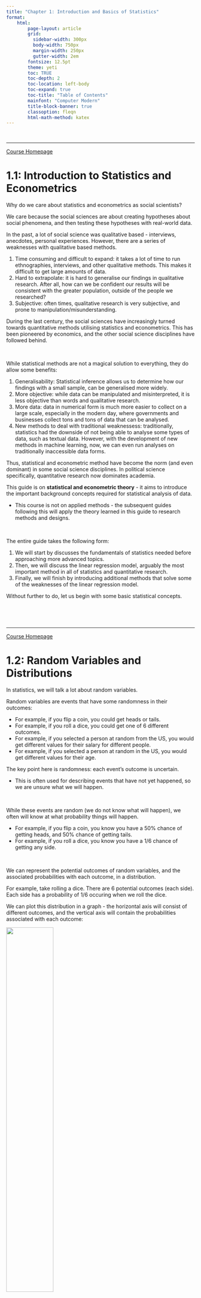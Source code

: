 ```yaml
---
title: "Chapter 1: Introduction and Basics of Statistics"
format:
    html:
        page-layout: article
        grid:
          sidebar-width: 300px
          body-width: 750px
          margin-width: 250px
          gutter-width: 2em
        fontsize: 12.5pt
        theme: yeti
        toc: TRUE
        toc-depth: 2
        toc-location: left-body
        toc-expand: true
        toc-title: "Table of Contents"
        mainfont: "Computer Modern"
        title-block-banner: true
        classoption: fleqn
        html-math-method: katex
---
```


<br />

------------------------------------------------------------------------

[Course Homepage](https://politicalscience.github.io/metrics/)

# 1.1: Introduction to Statistics and Econometrics

Why do we care about statistics and econometrics as social scientists?

We care because the social sciences are about creating hypotheses about social phenomena, and then testing these hypotheses with real-world data.

In the past, a lot of social science was qualitative based - interviews, anecdotes, personal experiences. However, there are a series of weaknesses with qualitative based methods.

1.  Time consuming and difficult to expand: it takes a lot of time to run ethnographies, interviews, and other qualitative methods. This makes it difficult to get large amounts of data.
2.  Hard to extrapolate: it is hard to generalise our findings in qualitative research. After all, how can we be confident our results will be consistent with the greater population, outside of the people we researched?
3.  Subjective: often times, qualitative research is very subjective, and prone to manipulation/misunderstanding.

During the last century, the social sciences have increasingly turned towards quantitative methods utilising statistics and econometrics. This has been pioneered by economics, and the other social science disciplines have followed behind.

<br />

While statistical methods are not a magical solution to everything, they do allow some benefits:

1.  Generalisability: Statistical inference allows us to determine how our findings with a small sample, can be generalised more widely.
2.  More objective: while data can be manipulated and misinterpreted, it is less objective than words and qualitative research.
3.  More data: data in numerical form is much more easier to collect on a large scale, especially in the modern day, where governments and businesses collect tons and tons of data that can be analysed.
4.  New methods to deal with traditional weaknessess: traditionally, statistics had the downside of not being able to analyse some types of data, such as textual data. However, with the development of new methods in machine learning, now, we can even run analyses on traditionally inaccessible data forms.

Thus, statistical and econometric method have become the norm (and even dominant) in some social science disciplines. In political science specifically, quantitative research now dominates academia.

This guide is on **statistical and econometric theory** - it aims to introduce the important background concepts required for statistical analysis of data.

-   This course is not on applied methods - the subsequent guides following this will apply the theory learned in this guide to research methods and designs.

<br />

The entire guide takes the following form:

1.  We will start by discusses the fundamentals of statistics needed before approaching more advanced topics.
2.  Then, we will discuss the linear regression model, arguably the most important method in all of statistics and quantitative research.
3.  Finally, we will finish by introducing additional methods that solve some of the weaknesses of the linear regression model.

Without further to do, let us begin with some basic statistical concepts.

<br />

<br />

------------------------------------------------------------------------

[Course Homepage](https://politicalscience.github.io/metrics/)

# 1.2: Random Variables and Distributions

In statistics, we will talk a lot about random variables.

Random variables are events that have some randomness in their outcomes:

-   For example, if you flip a coin, you could get heads or tails.
-   For example, if you roll a dice, you could get one of 6 different outcomes.
-   For example, if you selected a person at random from the US, you would get different values for their salary for different people.
-   For example, if you selected a person at random in the US, you would get different values for their age.

The key point here is randomness: each event's outcome is uncertain.

-   This is often used for describing events that have not yet happened, so we are unsure what we will happen.

<br />

While these events are random (we do not know what will happen), we often will know at what probability things will happen.

-   For example, if you flip a coin, you know you have a 50% chance of getting heads, and 50% chance of getting tails.
-   For example, if you roll a dice, you know you have a 1/6 chance of getting any side.

<br />

We can represent the potential outcomes of random variables, and the associated probabilities with each outcome, in a distribution.

For example, take rolling a dice. There are 6 potential outcomes (each side). Each side has a probability of 1/6 occuring when we roll the dice.

We can plot this distribution in a graph - the horizontal axis will consist of different outcomes, and the vertical axis will contain the probabilities associated with each outcome:

![](images/clipboard-713724518.png){fig-align="center" width="50%"}

We can do this with any random variable - plot the distribution of potential outcomes and their associated probabilities.

<br />

<br />

------------------------------------------------------------------------

[Course Homepage](https://politicalscience.github.io/metrics/)

# 1.3: Probability Mass and Density Functions

There are two types of random variables/distributions:

1.  Continuous Random Variables: These can take any value on the real number line, including 1, 8, 3.34327378.
2.  Discrete Random Variables: These can only take a certain set of values. For example, a dice can only take the values of 1,2,3,4,5 or 6, and cannot take the value of 3.23478.

<br />

We can describe a random variable with a Probability Mass/Density Function

-   Probability Mass Functions are used for Discrete Random Variables, and Probability Density Functions are used for continuous variables.

A Probability Mass/Density Function is a function that takes potential outcomes as inputs, and outputs the probability of that potential outcome.

For example, take the probability mass function of a dice. The inputs of the function can be the potential outcomes of rolling a dice, such as 1,2,3,4,5 or 6. The outputs of the function will be the associated probability with the outcome you input.

-   For example, if you input 3 into a die's probability mass function, the output would be 1/6, since there is a 1/6 probability the outcome 3 occurs when rolling a dice.

More formally, we can define the probability mass function of a dice as:

$$
p(x) = 1/6
$$

-   Since no matter what input you put in (1,2,3,4,5,6), you will have a 1/6 chance of getting that outcome.

<br />

For a continuous variable, we will use a probability density function. Unlike the probability density function, where we input one potential outcome, the probability mass function takes a **range** of potential outcomes as its input.

-   Why? Well since continuous random variables are continuous, it does not make sense to calculate the probability of one specific outcome.
-   For example, it makes no sense to want to know the probability of outcome 1.34374827389.
-   Instead, we are interested in the probability of an outcome being in a certain range, like 1 to 1.2.

An example: imagine your random variable is how long it will take for you to get to school today.

-   This is random, since based on traffic/road/transport conditions, it could take longer or shorter.
-   We don't really care about the probability of it taking exactly 13.47372 minutes to get to school, that means little.
-   But what we do care is about the probability of getting to school within a range, let us say 13-14 minutes.

More formally, if we are interested in the the probability of an outcome between $a$ and $b$ occurring, our probability density function is:

$$
\int\limits_a^bf(x) dx
$$

Why an integral? Well because the area under the curve in a distribution is its probability. For example, in the figure below, the chance of an outcome between $a$ and $b$ occurring is the area under the probability distribution curve.

![](images/clipboard-1038590923.png){fig-align="center" width="70%"}

<br />

<br />

------------------------------------------------------------------------

[Course Homepage](https://politicalscience.github.io/metrics/)

# 1.4: Expected Value and Mean

With random distributions, we are unsure of what outcome we will get. However, we often want to be able to describe the "likely" outcome "on average" we would get from the random outcome.

-   For example, we do not know how long it will take to get to school tomorrow. But, we can "best guess" the time to get to school tomorrow through the **average** of how long it has taken to get to school in the past.

The expected value, also called expectation, mean, or average, is the statistically best guess of the value of a random distribution without any other information.

::: callout-tip
## Definition: Expected Value

Expected Value of a variable $x$ is defined by the following:

$$
E(x) = \frac{1}{n}\sum\limits_{i=1}^n x_i
$$

-   Where $n$ is the total number of observations in variable $x$, and observations can be labelled starting from $1, ..., n$.
-   Where $x_i$ is the value of $x$ for the $i$th observation.

Notation Note: We can express the expected value of a variable $x$ in many ways, including $E(x)$, $\mu_x$, and $\bar{x}$.
:::

More intuitively, the expected value is calculated by:

1.  Sum all of the values of a variable.
2.  Divide the sum by the number of observations in that variable.

<br />

There are also other formulas to calculate the expected value of a variable.

For a discrete random variable $x$, the expected value is:

$$
E(x) = \sum\limits_{i=1}^n (x_i \times p(x_i))
$$

-   Where $x_i$ is the value of the potential outcome, and $p(x_i)$ is the probability associated with that specific random outcome (obtained from the probability mass function $p(x)$).

For a continuous random variable $x$, the expected value is:

$$
E(x) = \int\limits_{-∞}^∞(x \times f(x))dx
$$

-   Where $f(x)$ is the function within the probability density function $\int\limits_a^b f(x)dx$.

::: callout-note
## Example: Expected Value of a Die

We know the probability mass function of a dice is:

$$
p(x) = 1/6
$$

And thus, we know the expected value of a die is:

$$
\begin{split}
E(x) & = \sum\limits_{i=1}^n (x_i \times p(x_i)) \\
& = (1 \times \frac{1}{6}) + (2 \times \frac{1}{6}) + (3\times \frac{1}{6}) + (4\times \frac{1}{6})+ (5\times \frac{1}{6}) + (6\times \frac{1}{6}) \\
& = \frac{1}{6}(1+2+3+4+5+6) \\
& = 3.5
\end{split}
$$

Thus, if we roll a dice, we on average get an outcome of 3.5
:::

<br />

<br />

------------------------------------------------------------------------

[Course Homepage](https://politicalscience.github.io/metrics/)

# 1.5: Variance and Standard Deviation

Expected value is a useful summary of random variables - but it doesn't tell us everyting.

-   Expected value tells us the "centre" or likely value of a random distribution is.
-   But, it does not tell us how spread out that distribution is.

For example, let us take two simple random variables (with each outcome having the same probability)

-   Random variable 1 has two potential outcomes: 4 and 6
-   Random variable 2 has two potential outcomes: 0 and 10

Both variables have the same expected value of 5. However, these random variables are clearly not the same - the second variable is clearly more "spread out".

<br />

We can measure spread with the **variance** of a distribution.

::: callout-tip
## Definition: Variance

The variance of a random variable $x$ is:

$$
\begin{split}
Var(x) & = E(x - \mu)^2 \\
& = \frac{1}{n}\sum\limits_{i=1}^n(x_i - \bar{x})^2
\end{split}
$$

-   Where $\mu$ and $\bar{x}$ are the expected value of random variable $x$.

Notation Note: Variance can be notated as $Var(x)$ or $\sigma^2$.
:::

More intuitively, we can calculate variance as follows:

1.  Take any specific value of $x$, and subtract the mean of $x$ from that.
2.  Square that difference.
3.  Now do that same difference and squaring for every value of $x$
4.  Sum up all of those values.
5.  Divide that sum by the number of observations.

We can see that basically, variance measures the expected distance of every observation of $x$ from the mean of $x$.

<br />

The **standard deviation** is another parameter, that is simply the square root of variance:

$$
\sigma = \sqrt{Var(x)}
$$

<br />

<br />

------------------------------------------------------------------------

[Course Homepage](https://politicalscience.github.io/metrics/)

# 1.6: The Normal Distribution

The most common random variable distribution is the Normal Distribution, and a distribution we will use a lot.

The normal distribution is a distribution for continuous random variables, and takes a "bell" shape, which is why it is also called a bell curve. The figure below shows a normal distribution.

![](images/clipboard-352151225.png){fig-align="center" width="60%"}

::: callout-tip
## Definition: Normal Distribution

A normal distribution is a continuous random distribution that takes the shape of a bell curve.

Every single normal distribution can be defined by two parameters: The mean and the variance. We define any normal distribution as follows:

$$
\mathcal{N} \sim (\mu, \sigma^2)
$$

-   Where $\mathcal{N}$ represents a normal distribution
-   $\mu$ represents the expected value parameter of a normal distribution
-   $\sigma^2$ represents the variance parameter of a normal distribution.
:::

As mentioned above, a normal distribution can be defined by its expected value and its variance.

For example, the figure below shows several different normal distributions with different means and variances.

![](images/clipboard-2268260367.png){fig-align="center" width="80%"}

The most important thing about Normal Distributions is a unique property they have - within each standard deviation, every single normal distribution contains the same amount of area under the curve (which is also probability)

-   Within one standard deviation of both sides of the mean, 68% of the area under the curve is included.
-   Within two standard deviations on both sides of the mean, 95% of the area under the curve is included.
-   Within three standard deviations on both sides of the mean, 99.7% of the area under the curve is included.

The figure below shows these properties:

![](images/clipboard-2691725554.png){fig-align="center" width="80%"}

This relationship between standard deviations and area under the curve [applies to every normal distribution]{.underline}.

-   This will become very important when we talk about statistical inference.

<br />

<br />

------------------------------------------------------------------------

[Course Homepage](https://politicalscience.github.io/metrics/)

# 1.7: The Standard Normal Distribution

The standard normal distribution is a special normal distribution, with a mean of 0, and a variance of 1 (and also a standard deviation of 1).

::: callout-tip
## Definition: Standard Normal Distribution

A standard normal distribution is defined as:

$$
\mathcal{N} (0, 1)
$$

-   The expected value $\mu$ is equal to 0.
-   The variance $\sigma^2$ is equal to 1.
:::

The below is the standard normal distribution, centered on 1, with each standard deviation being equal to 1:

![](images/img_standard_normal.svg){fig-align="center" width="80%"}

The standard normal distribution will be very useful for statistical inference, as we will later discuss.

<br />

It is always possible to transform any other normal distribution into a standard normal distribution. This is because of two key properties:

::: callout-tip
## Key Properties of Normal Distributions

Let us start with any random variable $x$ that is normally distributed:

$$
x \sim \mathcal N (\mu, \sigma^2)
$$

Let us take a random variable $Z$, defined as the variable $Z =x+c$, where $x$ is our original random variable and $c$ is some constant. This also means that random variable $Z$ is normal distributed as following:

$$
Z \sim \mathcal N(\mu + c, \ \sigma^2)
$$

Let us take random variable $Z$ defined as the variable $Z = cx$, where $x$ is our original random variable and $c$ is some constant. This also means that random variable $Z$ is normally distributed as following:

$$
Z \sim \mathcal N(c\mu, \ (c \sigma)^2 \ )
$$
:::

Why are these properties important?

-   It says that if we add some constant to all values of a random variable $x$, the random variable is still normally distributed, just with a shifted mean $\mu + c$.

-   It says that if we multiply a constant to all values of a random variable $x$, the random variable is still normally distributed, just with a shifted mean $c \mu$, and a shifted variance $(c \sigma)^2$.

<br />

Using these properties, we can "standardise" a normal distribution into a normal distribution:

$$
Z = \frac{x - \mu}{\sigma} \sim \mathcal N (0, 1)
$$

Or in other words, to turn any normal distribution $x$ into a standard normal distribution, we:

1.  Subtract the mean of $x$ from every value of $x$ ($x_i - \mu_x$). This will shift the mean of the normal distribution from $\mu$ to $\mu - mu = 0$.
2.  Then, divide all the values of $x$ by the standard deviation $\sigma_x$. This will shift the variance from $\sigma^2$ to $(\frac{\sigma}{\sigma})^2 = 1$. This will not affect the mean, since the mean is already 0, so $0 \times \mu = 0$.

<br />

<br />

------------------------------------------------------------------------

[Course Homepage](https://politicalscience.github.io/metrics/)

# 1.8: The T-Distribution

The T Distribution is another distribution. The T Distribution looks very similar to the normal distribution, with the same bell curved shape. The only difference is that the tails of the t-distribution are slightly fatter than the normal distribution.

![](images/clipboard-1130923565.png){fig-align="center" width="60%"}

The key difference of the t-distribution is the parameters:

-   The normal distribution has two parameters: mean $\mu$ and variance $\sigma^2$.
-   The t-distribution only has one parameter: degrees of freedom.

The t-distribution is always centered on 0 (just like the normal distribution). The degrees of freedom parameter alters the thickness of tails.

-   Higher degrees of freedom mean less thick tails
-   Lower degrees of freedom mean thicker tails.

Thus, as degrees of freedom get larger (past 30), it almost perfectly matches the normal distribution.

<br />

The t-distribution is important because it is often used for statistical inference when the normal distribution, for whatever reason, cannot be used.

-   This is often because with the normal distribution, we need to know the variance $\sigma^2$, when with the t-distribution, we only need the degrees of freedom. Typically, degrees of freedom are easier to calculate and find.

For now, don't worry about this. We will get back to this when we discuss hypothesis testing. Just be familiar that the t-distribution is another distribution that is similar, but not the normal distribution.

<br />

<br />

------------------------------------------------------------------------

[Course Homepage](https://politicalscience.github.io/metrics/)

